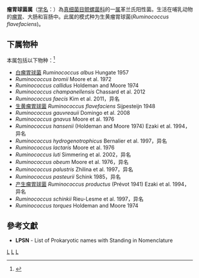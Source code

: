 {{Automatic taxobox
| taxon = Ruminococcus
| authority = Sijpexteijn, 1948
| type species = 生黄瘤胃球菌<br>''Ruminococcus flavefaciens''
| type species authority = Sijpesteijn, 1948
}}
'''瘤胃球菌属'''（[[学名|学名]]：{{lang|la|''Ruminococcus''}}）為[[真细菌目|真细菌目]][[颤螺菌科|颤螺菌科]]的一[[属|属]]革兰氏阳性菌。生活在哺乳动物的[[瘤胃|瘤胃]]、大肠和盲肠中。此属的模式种为生黄瘤胃球菌(''Ruminococcus flavefaciens'')。

==下属物种==
本属包括以下物种：<ref>{{cite web |title=Ruminococcus Sijpesteijn, 1948 |url=https://www.gbif.org/species/3226759 |website=GBIF}}</ref>
* [[白瘤胃球菌|白瘤胃球菌]] ''Ruminococcus albus'' Hungate 1957
* ''Ruminococcus bromii'' Moore et al. 1972
* ''Ruminococcus callidus'' Holdeman and Moore 1974
* ''Ruminococcus champanellensis'' Chassard et al. 2012
* ''Ruminococcus faecis'' Kim et al. 2011，异名
* [[生黄瘤胃球菌|生黄瘤胃球菌]] ''Ruminococcus flavefaciens'' Sijpesteijn 1948
* ''Ruminococcus gauvreauii'' Domingo et al. 2008
* ''Ruminococcus gnavus'' Moore et al. 1976
* ''Ruminococcus hansenii'' (Holdeman and Moore 1974) Ezaki et al. 1994，异名
* ''Ruminococcus hydrogenotrophicus'' Bernalier et al. 1997，异名
* ''Ruminococcus lactaris'' Moore et al. 1976
* ''Ruminococcus luti'' Simmering et al. 2002，异名
* ''Ruminococcus obeum'' Moore et al. 1976，异名
* ''Ruminococcus palustris'' Zhilina et al. 1997，异名
* ''Ruminococcus pasteurii'' Schink 1985，异名
* [[产生瘤胃球菌|产生瘤胃球菌]] ''Ruminococcus productus'' (Prévot 1941) Ezaki et al. 1994，异名
* ''Ruminococcus schinkii'' Rieu-Lesme et al. 1997，异名
* ''Ruminococcus torques'' Holdeman and Moore 1974

==參考文獻==
{{reflist}}
* '''LPSN''' - List of Prokaryotic names with Standing in Nomenclature

{{taxonbar}}

[[Category:革兰氏阳性菌|L]]
[[Category:_颤螺菌科|L]]
[[Category:1948年描述的分类群|L]]